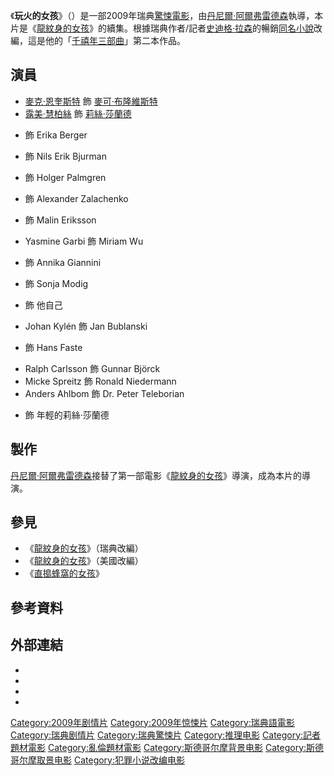 {{Infobox film
| name           = 玩火的女孩
| original_name  = ''Flickan som lekte med elden''
| image          = The Girl Who Played with Fire.jpg
| image_size     = 
| alt            =
| caption        = 瑞典海報
| director       = [[丹尼爾·阿爾弗雷德森|丹尼爾·阿爾弗雷德森]]
| producer       = Soren Staermose<br />Jon Mankell
| screenplay     = Ulf Rydberg
| based_on       = 《[[玩火的女孩|玩火的女孩]]》<br />''Flickan som lekte med elden''<br />作者：[[史迪格·拉森|史迪格·拉森]]
| starring       = [[麥克·恩奎斯特|麥克·恩奎斯特]]<br />[[露美·慧柏絲|露美·慧柏絲]]  
| music          = {{link-en|Jacob Groth|Jacob Groth}}
| cinematography = {{link-en|Peter Mokrosinski|Peter Mokrosinski}}
| editing        = {{link-en|Mattias Morheden|Mattias Morheden}}
| studio         = {{link-en|Yellow Bird (company)|Yellow Bird (company)|Yellow Bird}}
| distributor    = {{link-en|Zodiak Media|Zodiak Media|Zodiak Entertainment}}
| released       = {{Film date|2009|9|18|df=yes}}
| runtime        = 129 分鐘
| country        = 瑞典
| language       = 瑞典語
| budget         = 
| gross          = $67,126,795<ref>{{Cite web |url = http://www.boxofficemojo.com/movies/?id=girlwhoplayedwithfire.htm |title = The Girl Who Played with Fire |publisher = Box Office Mojo |language = en |accessdate = 2016-12-10 |archive-date = 2012-01-28 |archive-url = https://web.archive.org/web/20120128142852/http://boxofficemojo.com/movies/?id=girlwhoplayedwithfire.htm |dead-url = no }}</ref>
}}
《'''玩火的女孩'''》（{{lang-sv|'''''Flickan som lekte med elden'''''}}）是一部2009年瑞典[[驚悚|驚悚電影]]，由[[丹尼爾·阿爾弗雷德森|丹尼爾·阿爾弗雷德森]]執導，本片是《[[龍紋身的女孩_(2009年電影)|龍紋身的女孩]]》的續集。根據瑞典作者/記者[[史迪格·拉森|史迪格·拉森]]的暢銷[[玩火的女孩|同名小說]]改編，這是他的「[[千禧年三部曲|千禧年三部曲]]」第二本作品。

== 演員 ==
* [[麥克·恩奎斯特|麥克·恩奎斯特]] 飾 [[麥可·布隆維斯特|麥可·布隆維斯特]]
* [[露美·慧柏絲|露美·慧柏絲]] 飾 [[莉絲·莎蘭德|莉絲·莎蘭德]]
* {{link-en|Lena Endre|Lena Endre}} 飾 Erika Berger
* {{link-en|Peter Andersson (actor)|Peter Andersson (actor)|Peter Andersson}} 飾 Nils Erik Bjurman
* {{link-en|Per Oscarsson|Per Oscarsson}} 飾 Holger Palmgren
* {{link-en|Georgi Staykov|Georgi Staykov}} 飾 Alexander Zalachenko
* {{link-en|Sofia Ledarp|Sofia Ledarp}} 飾 Malin Eriksson
* Yasmine Garbi 飾 Miriam Wu
* {{link-en|Annika Hallin|Annika Hallin}} 飾 Annika Giannini
* {{link-en|Tanja Lorentzon|Tanja Lorentzon}} 飾 Sonja Modig
* {{link-en|保羅·羅伯托|Paolo Roberto}} 飾 他自己
* Johan Kylén 飾 Jan Bublanski
* {{link-en|Magnus Krepper|Magnus Krepper}} 飾 Hans Faste
* Ralph Carlsson 飾 Gunnar Björck
* Micke Spreitz 飾 Ronald Niedermann
* Anders Ahlbom 飾 Dr. Peter Teleborian
* {{link-en|Tehilla Blad|Tehilla Blad}} 飾 年輕的莉絲·莎蘭德

== 製作 ==
[[丹尼爾·阿爾弗雷德森|丹尼爾·阿爾弗雷德森]]接替了第一部電影《[[龍紋身的女孩_(2009年電影)|龍紋身的女孩]]》導演{{link-en|涅爾斯·阿登·歐普勒夫|Niels Arden Oplev}}，成為本片的導演。

== 參見 ==
* 《[[龍紋身的女孩_(2009年電影)|龍紋身的女孩]]》（瑞典改編）
* 《[[龍紋身的女孩_(2011年電影)|龍紋身的女孩]]》（美國改編）
* 《[[直搗蜂窩的女孩_(電影)|直搗蜂窩的女孩]]》

== 參考資料 ==
{{Reflist}}

== 外部連結 ==
* {{IMDb title|1216487}}
* {{mojo title|girlwhoplayedwithfire}}
* {{douban|3218765}}
* {{rotten-tomatoes|girl_who_played_with_fire}}

{{千禧年三部曲}}
{{DEFAULTSORT:Girl Who Played with Fire, The}}
[[Category:2009年剧情片|Category:2009年剧情片]]
[[Category:2009年惊悚片|Category:2009年惊悚片]]
[[Category:瑞典語電影|Category:瑞典語電影]]
[[Category:瑞典剧情片|Category:瑞典剧情片]]
[[Category:瑞典驚悚片|Category:瑞典驚悚片]]
[[Category:推理电影|Category:推理电影]]
[[Category:記者題材電影|Category:記者題材電影]]
[[Category:亂倫題材電影|Category:亂倫題材電影]]
[[Category:斯德哥尔摩背景电影|Category:斯德哥尔摩背景电影]]
[[Category:斯德哥尔摩取景电影|Category:斯德哥尔摩取景电影]]
[[Category:犯罪小说改编电影|Category:犯罪小说改编电影]]